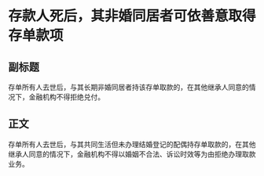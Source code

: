 # 存款人死后，其非婚同居者可依善意取得存单款项
## 副标题
存单所有人去世后，与其长期非婚同居者持该存单取款的，在其他继承人同意的情况下，金融机构不得拒绝兑付。
## 正文
存单所有人去世后，与其共同生活但未办理结婚登记的配偶持存单取款的，在其他继承人同意的情况下，金融机构不得以婚姻不合法、诉讼时效等为由拒绝办理取款业务。